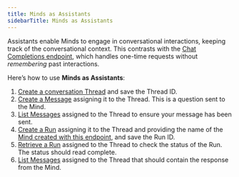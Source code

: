 ```yaml
---
title: Minds as Assistants
sidebarTitle: Minds as Assistants
---
```


Assistants enable Minds to engage in conversational interactions, keeping track of the conversational context. This contrasts with the [Chat Completions endpoint](/docs/api/chat#completions), which handles one-time requests without *remembering* past interactions.

Here’s how to use **Minds as Assistants**:

1. [Create a conversation Thread](/docs/api/assistants_threads#create-thread) and save the Thread ID.
2. [Create a Message](/docs/api/assistants_messages#create-message) assigning it to the Thread. This is a question sent to the Mind.
3. [List Messages](/docs/api/assistants_messages#list-messages) assigned to the Thread to ensure your message has been sent.
4. [Create a Run](/docs/api/assistants_runs#create-run) assigning it to the Thread and providing the name of the [Mind created with this endpoint](/docs/api/minds#create-mind), and save the Run ID.
5. [Retrieve a Run](/docs/api/assistants_runs#retrieve-run) assigned to the Thread to check the status of the Run. The status should read complete.
6. [List Messages](/docs/api/assistants_messages#list-messages) assigned to the Thread that should contain the response from the Mind.
